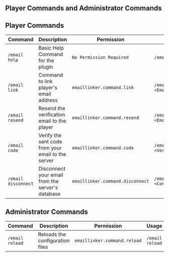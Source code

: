 
## Player Commands and Administrator Commands


## Player Commands

| Command         | Description                            | Permission                   | Usage                |
|-----------------|----------------------------------------|------------------------------|----------------------|
| `/email help`   | Basic Help Command for the plugin      | `No Permission Required`     | `/email help`        |
| `/email link`   | Command to link player's email address | `emaillinker.command.link`   | `/email link <EmailAddress>` |
| `/email resend` | Resend the verification email to the player | `emaillinker.command.resend` | `/email resend <EmailAddress>` |
| `/email code`   | Verify the sent code from your email to the server | `emaillinker.command.code` | `/email code <VerificationCode>` |
| `/email disconnect` | Disconnect your email from the server's database | `emaillinker.command.disconnect` | `/email disconnect <ConnectedEmail>` |

## Administrator Commands

| Command         | Description                            | Permission                   | Usage                |
|-----------------|----------------------------------------|------------------------------|----------------------|
| `/email reload` | Reloads the configuration files        | `emaillinker.command.reload` | `/email reload`      |